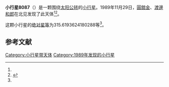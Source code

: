 {{Infobox planet
| bgcolour = #FFFFC0
| name = 8087 Kazutaka
| symbol = 
| image = 
| caption = 
| discovery = yes
| discovery_ref = 
| discoverer = [[圓舘金|圓舘金]]、[[渡邊和郎|渡邊和郎]]
| discovery_site = [[北见|北见]] 
| discovered = 1989年11月29日
| designations = yes
| mp_name = 
| named_after = 
| alt_names = 1989 WA2/ 1993 VH1
| mp_category = [[主带小行星|主带小行星]]
| orbit_ref = <ref name="a">[http://ssd.jpl.nasa.gov/sbdb.cgi?sstr=8087 8087 Kazutaka] {{Wayback|url=http://ssd.jpl.nasa.gov/sbdb.cgi?sstr=8087 |date=20201124030523 }}，小行星數據庫瀏覽器（JPL Small-Body Database Browser）－[[美国国家航空航天局|美国国家航空航天局]]喷气推进实验室</ref>
| epoch = 2456400.5 (2013年4月18日更新)
| aphelion = {{convert|2.940168383612173|AU|km|3|abbr=on|lk=out}}
| perihelion = {{convert|2.195507311293584|AU|km|3|abbr=on}}
| semimajor = {{convert|2.567837847452879|AU|km|3|abbr=on}}
| eccentricity = 0.144997682
| period = 1502.968299 [[日|日]]<br />4.11[[儒略年|儒略年]]
| avg_speed = 
| inclination = 16.27272828958978
| asc_node = 71.87350896679467
| mean_anomaly = 
| arg_peri = 315.6193624180288
| satellites = 
| physical_characteristics = yes
| dimensions = 
| mass = 
| density = 
| surface_grav = 
| escape_velocity = 
| sidereal_day = 
| axial_tilt = 
| pole_ecliptic_lat = 
| pole_ecliptic_lon = 
| albedo = 
| temperatures= 
| temp_name1 = 
| mean_temp_1 = 
| max_temp_1 = 
| temp_name2 = 
| max_temp_2 = 
| spectral_type = 
| abs_magnitude = 315.6193624180288
}}

'''小行星8087'''（{{lang-en|8087 Kazutaka}}）是一颗围绕[[太阳|太阳]][[公转|公转]]的[[小行星|小行星]]。1989年11月29日，[[圓舘金|圓舘金]]、[[渡邊和郎|渡邊和郎]]在北见发现了此天体<ref name="a" /><ref>{{cite news|title=小行星列表|url=http://cfa-www.harvard.edu/iau/lists/NumberedMPs.txt|accessdate=2013-07-08|newspaper=哈佛大学|archive-date=2008-05-17|archive-url=https://web.archive.org/web/20080517010638/http://cfa-www.harvard.edu/iau/lists/NumberedMPs.txt|dead-url=no}}</ref>。

这颗小行星的[[绝对星等|绝对星等]]为315.6193624180288等<ref name="a" />。

==参考文献==
{{reflist}}
{{Minor Planet Number|[[小行星8086|小行星8086]]|[[小行星8088|小行星8088]]}}

{{小天体}}

[[Category:小行星带天体|Category:小行星带天体]]
[[Category:1989年发现的小行星|Category:1989年发现的小行星]]

{{asteroid-stub}}